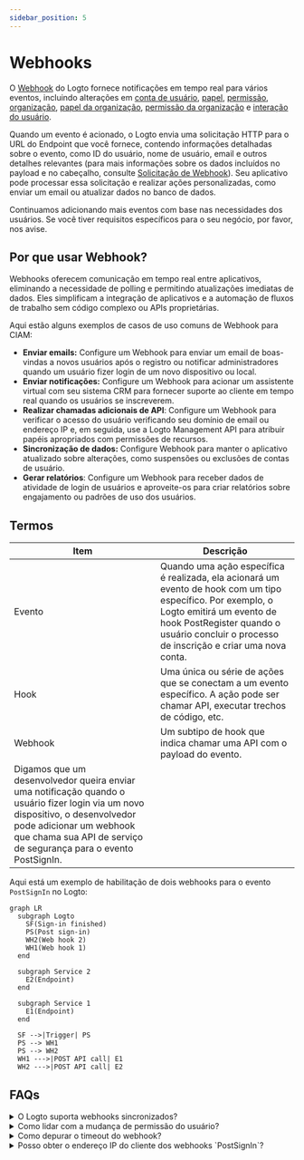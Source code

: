 ```yaml
---
sidebar_position: 5
---
```


# Webhooks

O [Webhook](https://auth.wiki/webhook) do Logto fornece notificações em tempo real para vários eventos, incluindo alterações em [conta de usuário](/user-management/user-data), [papel](/authorization/role-based-access-control#roles), [permissão](/authorization/role-based-access-control#permissionsscopes), [organização](/organizations/organization-data), [papel da organização](/authorization/organization-template#organization-role), [permissão da organização](/authorization/organization-template#organization-permission) e [interação do usuário](/end-user-flows).

Quando um evento é acionado, o Logto envia uma solicitação HTTP para o URL do Endpoint que você fornece, contendo informações detalhadas sobre o evento, como ID do usuário, nome de usuário, email e outros detalhes relevantes (para mais informações sobre os dados incluídos no payload e no cabeçalho, consulte [Solicitação de Webhook](/developers/webhooks/webhooks-request)). Seu aplicativo pode processar essa solicitação e realizar ações personalizadas, como enviar um email ou atualizar dados no banco de dados.

Continuamos adicionando mais eventos com base nas necessidades dos usuários. Se você tiver requisitos específicos para o seu negócio, por favor, nos avise.

## Por que usar Webhook?

Webhooks oferecem comunicação em tempo real entre aplicativos, eliminando a necessidade de polling e permitindo atualizações imediatas de dados. Eles simplificam a integração de aplicativos e a automação de fluxos de trabalho sem código complexo ou APIs proprietárias.

Aqui estão alguns exemplos de casos de uso comuns de Webhook para CIAM:

- **Enviar emails:** Configure um Webhook para enviar um email de boas-vindas a novos usuários após o registro ou notificar administradores quando um usuário fizer login de um novo dispositivo ou local.
- **Enviar notificações:** Configure um Webhook para acionar um assistente virtual com seu sistema CRM para fornecer suporte ao cliente em tempo real quando os usuários se inscreverem.
- **Realizar chamadas adicionais de API**: Configure um Webhook para verificar o acesso do usuário verificando seu domínio de email ou endereço IP e, em seguida, use a Logto Management API para atribuir papéis apropriados com permissões de recursos.
- **Sincronização de dados:** Configure Webhook para manter o aplicativo atualizado sobre alterações, como suspensões ou exclusões de contas de usuário.
- **Gerar relatórios**: Configure um Webhook para receber dados de atividade de login de usuários e aproveite-os para criar relatórios sobre engajamento ou padrões de uso dos usuários.

## Termos

| Item                                                                                                                                                                                                                           | Descrição                                                                                                                                                                                                                            |
| ------------------------------------------------------------------------------------------------------------------------------------------------------------------------------------------------------------------------------ | ------------------------------------------------------------------------------------------------------------------------------------------------------------------------------------------------------------------------------------ |
| Evento                                                                                                                                                                                                                         | Quando uma ação específica é realizada, ela acionará um evento de hook com um tipo específico. Por exemplo, o Logto emitirá um evento de hook PostRegister quando o usuário concluir o processo de inscrição e criar uma nova conta. |
| Hook                                                                                                                                                                                                                           | Uma única ou série de ações que se conectam a um evento específico. A ação pode ser chamar API, executar trechos de código, etc.                                                                                                     |
| Webhook                                                                                                                                                                                                                        | Um subtipo de hook que indica chamar uma API com o payload do evento.                                                                                                                                                                |
| Digamos que um desenvolvedor queira enviar uma notificação quando o usuário fizer login via um novo dispositivo, o desenvolvedor pode adicionar um webhook que chama sua API de serviço de segurança para o evento PostSignIn. |

Aqui está um exemplo de habilitação de dois webhooks para o evento `PostSignIn` no Logto:

```mermaid
graph LR
  subgraph Logto
    SF(Sign-in finished)
    PS(Post sign-in)
    WH2(Web hook 2)
    WH1(Web hook 1)
  end

  subgraph Service 2
    E2(Endpoint)
  end

  subgraph Service 1
    E1(Endpoint)
  end

  SF -->|Trigger| PS
  PS --> WH1
  PS --> WH2
  WH1 --->|POST API call| E1
  WH2 --->|POST API call| E2

```

## FAQs

<details>
<summary>O Logto suporta webhooks sincronizados?</summary>

Embora webhooks sincronizados tornassem o fluxo de login do usuário mais suave, ainda não os suportamos (mas suportaremos no futuro). Portanto, cenários que dependem de webhooks sincronizados atualmente exigem diferentes soluções alternativas. Se você tiver alguma dúvida, não hesite em nos contatar.

</details>

<details>
<summary>Como lidar com a mudança de permissão do usuário?</summary>

Veja o guia [Gerenciar mudança de permissão do usuário](/authorization/role-based-access-control/protect-api-resources-with-rbac/#optional-handle-user-permission-change).

</details>

<details>
<summary>Como depurar o timeout do webhook?</summary>

Para o endpoint que recebe Webhooks, ele deve retornar uma resposta 2xx o mais rápido possível para informar ao Logto que o Webhook foi recebido com sucesso. Como diferentes usuários têm lógicas de processamento muito diferentes para Webhooks, tarefas excessivamente complexas podem levar vários segundos, causando o timeout do Webhook do Logto. A melhor prática é manter sua própria fila de eventos; ao receber o Webhook do Logto, insira o evento na fila e retorne uma resposta 2xx ao Logto. Em seguida, deixe seu próprio trabalhador processar as tarefas na fila passo a passo. Se o trabalhador encontrar um erro, lide com ele em seu próprio servidor.

</details>

<details>
<summary>Posso obter o endereço IP do cliente dos webhooks `PostSignIn`?</summary>

Sim, você pode obter o endereço IP, agentes de usuário, etc., no payload do Webhook. Se você precisar de informações que atualmente não são suportadas, pode criar solicitações de recursos em problemas do GitHub ou nos contatar.

</details>
